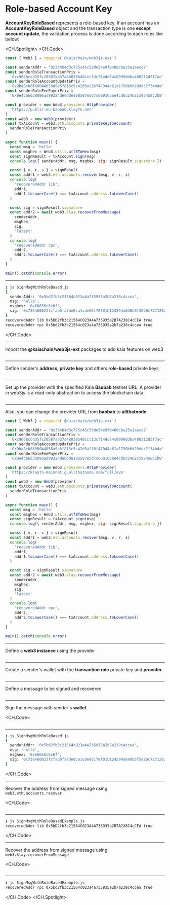 # Role-based Account Key

**AccountKeyRoleBased** represents a role-based key. If an account has an **AccountKeyRoleBased** object and the transaction type is one **except account update**, the validation process is done according to each roles like below:

<CH.Spotlight>
<CH.Code>

```js SignMsgWithRoleBased.js
const { Web3 } = require('@kaiachain/web3js-ext')

const senderAddr = '0x334b4d3c775c45c59de54e9f0408cba25a1aece7'
const senderRoleTransactionPriv =
  '0xc9668ccd35fc20587aa37a48838b48ccc13cf14dd74c8999dd6a480212d5f7ac'
const senderRoleAccountUpdatePriv =
  '0x9ba8cb8f60044058a9e6f815c5c42d3a216f47044c61a1750b6d29ddc7f34bda'
const senderRoleFeePayerPriv =
  '0x0e4ca6d38096ad99324de0dde108587e5d7c600165ae4cd6c2462c597458c2b8'

const provider = new Web3.providers.HttpProvider(
  'https://public-en-baobab.klaytn.net'
)
const web3 = new Web3(provider)
const txAccount = web3.eth.accounts.privateKeyToAccount(
  senderRoleTransactionPriv
)

async function main() {
  const msg = 'hello'
  const msghex = Web3.utils.utf8ToHex(msg)
  const signResult = txAccount.sign(msg)
  console.log({ senderAddr, msg, msghex, sig: signResult.signature })

  const { v, r, s } = signResult
  const addr1 = web3.eth.accounts.recover(msg, v, r, s)
  console.log(
    'recoveredAddr lib',
    addr1,
    addr1.toLowerCase() === txAccount.address.toLowerCase()
  )

  const sig = signResult.signature
  const addr2 = await web3.klay.recoverFromMessage(
    senderAddr,
    msghex,
    sig,
    'latest'
  )
  console.log(
    'recoveredAddr rpc',
    addr2,
    addr2.toLowerCase() === txAccount.address.toLowerCase()
  )
}

main().catch(console.error)
```

---

```zsh output
❯ js SignMsgWithRoleBased.js
{
  senderAddr: '0x5bd2fb3c21564c023a4a735935a2b7a238c4ccea',
  msg: 'hello',
  msghex: '0x68656c6c6f',
  sig: '0x736460622fcfab0fa7de0ca1cde05178f01b124294a640b5f5820c7271262c6c271f1ad15f0d7b974d68eaac60d5daa1e7dd65301bbfb814beecbca1238b64121c'
}
recoveredAddr lib 0x5bD2fb3c21564C023A4A735935a2B7A238C4cCEA true
recoveredAddr rpc 0x5bd2fb3c21564c023a4a735935a2b7a238c4ccea true
```

</CH.Code>

---

Import the **@kaiachain/web3js-ext** packages to add kaia features on web3

```js SignMsgWithRoleBased.js focus=1

```

---

Define sender's **address**, **private key** and others **role-based** private keys

```js SignMsgWithRoleBased.js focus=3:6

```

---

Set up the provider with the specified Kaia **Baobab** testnet URL. A provider in web3js is a read-only abstraction to access the blockchain data.

```js SignMsgWithRoleBased.js focus=8

```

---

Also, you can change the provider URL from **baobab** to **allthatnode**

```js SignMsgWithRoleBased.js focus=8
const { Web3 } = require('@kaiachain/web3js-ext')

const senderAddr = '0x334b4d3c775c45c59de54e9f0408cba25a1aece7'
const senderRoleTransactionPriv =
  '0xc9668ccd35fc20587aa37a48838b48ccc13cf14dd74c8999dd6a480212d5f7ac'
const senderRoleAccountUpdatePriv =
  '0x9ba8cb8f60044058a9e6f815c5c42d3a216f47044c61a1750b6d29ddc7f34bda'
const senderRoleFeePayerPriv =
  '0x0e4ca6d38096ad99324de0dde108587e5d7c600165ae4cd6c2462c597458c2b8'

const provider = new Web3.providers.HttpProvider(
  'https://klaytn-mainnet.g.allthatnode.com/full/evm'
)
const web3 = new Web3(provider)
const txAccount = web3.eth.accounts.privateKeyToAccount(
  senderRoleTransactionPriv
)

async function main() {
  const msg = 'hello'
  const msghex = Web3.utils.utf8ToHex(msg)
  const signResult = txAccount.sign(msg)
  console.log({ senderAddr, msg, msghex, sig: signResult.signature })

  const { v, r, s } = signResult
  const addr1 = web3.eth.accounts.recover(msg, v, r, s)
  console.log(
    'recoveredAddr lib',
    addr1,
    addr1.toLowerCase() === txAccount.address.toLowerCase()
  )

  const sig = signResult.signature
  const addr2 = await web3.klay.recoverFromMessage(
    senderAddr,
    msghex,
    sig,
    'latest'
  )
  console.log(
    'recoveredAddr rpc',
    addr2,
    addr2.toLowerCase() === txAccount.address.toLowerCase()
  )
}

main().catch(console.error)
```

---

Define a **web3 instance** using the provider

```js SignMsgWithRoleBased.js focus=9

```

---

Create a sender's wallet with the **transaction role** private key and **provider**

```js SignMsgWithRoleBased.js focus=10

```

---

Define a message to be signed and recovered

```js SignMsgWithRoleBased.js focus=13

```

---

Sign the message with sender's **wallet**

<CH.Code>
```js SignMsgWithRoleBased.js focus=14:16

````
---

```zsh output
❯ js SignMsgWithRoleBased.js
{
  senderAddr: '0x5bd2fb3c21564c023a4a735935a2b7a238c4ccea',
  msg: 'hello',
  msghex: '0x68656c6c6f',
  sig: '0x736460622fcfab0fa7de0ca1cde05178f01b124294a640b5f5820c7271262c6c271f1ad15f0d7b974d68eaac60d5daa1e7dd65301bbfb814beecbca1238b64121c'
}
````

</CH.Code>

---

Recover the address from signed message using `web3.eth.accounts.recover`

<CH.Code>
```js SignMsgWithRoleBased.js focus=18:20

````
---
```zsh output
❯ js SignMsgWithRoleBasedExample.js
recoveredAddr lib 0x5bD2fb3c21564C023A4A735935a2B7A238C4cCEA true
````

</CH.Code>

---

Recover the address from signed message using `web3.klay.recoverFromMessage`

<CH.Code>
```js SignMsgWithRoleBased.js focus=22:24

````
---
```zsh output
❯ js SignMsgWithRoleBasedExample.js
recoveredAddr rpc 0x5bd2fb3c21564c023a4a735935a2b7a238c4ccea true
````

</CH.Code>
</CH.Spotlight>
